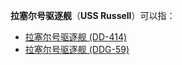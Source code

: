{{disambig|Cat=武器消歧義}}

'''拉塞尔号驱逐舰'''（'''USS Russell'''）可以指：
*[[拉塞尔号驱逐舰_(DD-414)|拉塞尔号驱逐舰 (DD-414)]]
*[[拉塞尔号驱逐舰_(DDG-59)|拉塞尔号驱逐舰 (DDG-59)]]